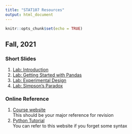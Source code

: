 ```yaml
---
title: "STAT107 Resources"
output: html_document
---
```


```r
knitr::opts_chunk$set(echo = TRUE)
```

## Fall, 2021

### Short Slides
1. [Lab: Introduction](2021F/slide_intro.pdf)  
2. [Lab: Getting Started with Pandas](2021F/slide_pandas.pdf)  
3. [Lab: Experimental Design](2021F/slide_exp_design.pdf)  
4. [Lab: Simpson's Paradox](2021F/slide_simpsons_paradox.pdf)

### Online Reference
1. [Course website](https://discovery.cs.illinois.edu/stat107-fa21/)  
This should be your major reference for revision  
2. [Python Tutorial](https://www.w3schools.com/PYTHON/)  
You can refer to this website if you forget some syntax  